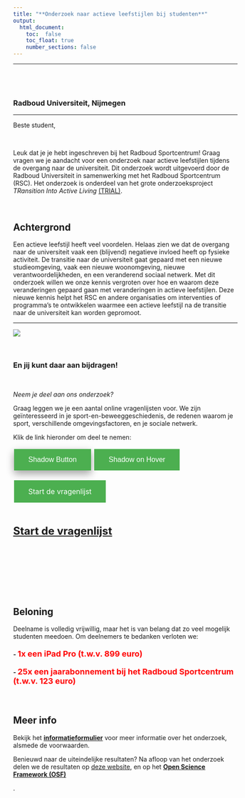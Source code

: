 ```yaml
---
title: "**Onderzoek naar actieve leefstijlen bij studenten**"
output: 
  html_document:
    toc:  false
    toc_float: true
    number_sections: false
---
```


----

<div class="row" style="padding-top: 40px;">
<div class="col-sm-6">

### Radboud Universiteit, Nijmegen

----
  
Beste student,

<br>

Leuk dat je je hebt ingeschreven bij het Radboud Sportcentrum! Graag vragen we je aandacht voor een onderzoek naar actieve leefstijlen tijdens de overgang naar de universiteit. Dit onderzoek wordt uitgevoerd door de Radboud Universiteit in samenwerking met het Radboud Sportcentrum (RSC). Het onderzoek is onderdeel van het grote onderzoeksproject *TRansition Into Active Living* [(TRIAL)](https://www.ru.nl/activeliving/onderzoek/vm-onderzoek/trial/).        

<br>


## Achtergrond

Een actieve leefstijl heeft veel voordelen. Helaas zien we dat de overgang naar de universiteit vaak een (blijvend) negatieve invloed heeft op fysieke activiteit. De transitie naar de universiteit gaat gepaard met een nieuwe studieomgeving, vaak een nieuwe woonomgeving, nieuwe verantwoordelijkheden, en een veranderend sociaal netwerk. Met dit onderzoek willen we onze kennis vergroten over hoe en waarom deze veranderingen gepaard gaan met veranderingen in actieve leefstijlen. Deze nieuwe kennis helpt het RSC en andere organisaties om interventies of programma’s te ontwikkelen waarmee een actieve leefstijl na de transitie naar de universiteit kan worden gepromoot.     
  
----

</div>
<div class="col-sm-6">

![](images/active.jpg)


<br>

### **En jij kunt daar aan bijdragen!** 

<br>

*Neem je deel aan ons onderzoek?* 

Graag leggen we je een aantal online vragenlijsten voor. We zijn geïnteresseerd in je sport-en-beweeggeschiedenis, de redenen waarom je sport, verschillende omgevingsfactoren, en je sociale netwerk.


Klik de link hieronder om deel te nemen:

<!---we should move this to a css file and include it

https://www.w3schools.com/csS/css3_buttons.asp

-->
<style>
.button {
  background-color: #4CAF50; /* Green */
  border: none;
  color: white;
  padding: 15px 32px;
  text-align: center;
  text-decoration: none;
  display: inline-block;
  font-size: 16px;
  margin: 4px 2px;
  cursor: pointer;
  -webkit-transition-duration: 0.4s; /* Safari */
  transition-duration: 0.4s;
}

.button1 {
  box-shadow: 0 8px 16px 0 rgba(0,0,0,0.2), 0 6px 20px 0 rgba(0,0,0,0.19);
}

.button2:hover {
  box-shadow: 0 12px 16px 0 rgba(0,0,0,0.24),0 17px 50px 0 rgba(0,0,0,0.19);
}
</style>


<button class="button button1" type="submit" formaction="https://www.w3docs.com">  Shadow Button</button>
<button class="button button2" type="submit" formaction="https://www.w3docs.com" >Shadow on Hover</button>

<a href="https://www.w3docs.com/" class="button button2">Start de vragenlijst</a>




<br> 

<font size = "5"> **[Start de vragenlijst](https://cdn.history.com/sites/2/2018/04/AP_9510230460-E.jpeg)**</font>

<br>

<br>

<br>

<br>


</div>


## Beloning 

Deelname is volledig vrijwillig, maar het is van belang dat zo veel mogelijk studenten meedoen. Om deelnemers te bedanken verloten we:

#### - <font size ="4" color="red"> **1x een iPad Pro (t.w.v. 899 euro)** </font>

#### - <font size ="4" color="red"> **25x een jaarabonnement bij het Radboud Sportcentrum (t.w.v. 123 euro)** </font>

<br>


## Meer info

<p> Bekijk het <b>[informatieformulier](https://robfranken.github.io/RSC/consent2.html)</b> voor meer informatie over het onderzoek, alsmede de voorwaarden.


Benieuwd naar de uiteindelijke resultaten? Na afloop van het onderzoek delen we de resultaten op [deze website](https://robfranken.github.io/RSC/results.html), en op het <b>[Open Science Framework (OSF)](https://osf.io/)</b> </p>.


